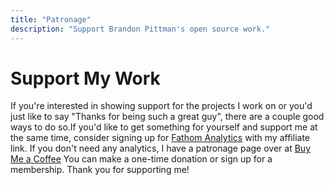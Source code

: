 ```yaml
---
title: "Patronage"
description: "Support Brandon Pittman's open source work."
---
```


# Support My Work

If you're interested in showing support for the projects I work on or
you'd just like to say "Thanks for being such a great guy", there are a
couple good ways to do so.If you'd like to get something for yourself
and support me at the same time, consider signing up for [Fathom Analytics][] with my affiliate link. If you don't need any analytics, I have a patronage page over at [Buy Me a Coffee][] You can make a one-time donation or sign up for a membership. Thank you for supporting me!

[fathom analytics]: https://usefathom.com/ref/HTO6KY
[buy me a coffee]: https://www.buymeacoffee.com/blp

